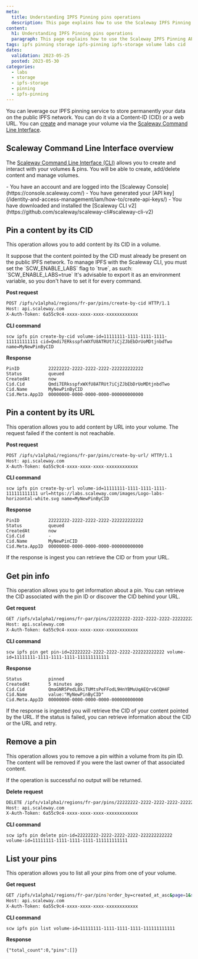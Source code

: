 ```yaml
---
meta:
  title: Understanding IPFS Pinning pins operations
  description: This page explains how to use the Scaleway IPFS Pinning API.
content:
  h1: Understanding IPFS Pinning pins operations
  paragraph: This page explains how to use the Scaleway IPFS Pinning API.
tags: ipfs pinning storage ipfs-pinning ipfs-storage volume labs cid
dates:
  validation: 2023-05-25
  posted: 2023-05-30
categories:
  - labs
  - storage
  - ipfs-storage
  - pinning
  - ipfs-pinning
---
```


You can leverage our IPFS pinning service to store permanently your data on the public IPFS network. You can do it via a Content-ID (CID) or a web URL. You can [create](/storage/ipfs/api-cli/volumes-operations) and manage your volume via the [Scaleway Command Line Interface](https://github.com/scaleway/scaleway-cli).

## Scaleway Command Line Interface overview

The [Scaleway Command Line Interface (CLI)](https://github.com/scaleway/scaleway-cli) allows you to create and interact with your volumes & pins. You will be able to create, add/delete content and manage volumes.

<Macro id="iam-requirements" />

<Message type="requirement">
    - You have an account and are logged into the [Scaleway Console](https://console.scaleway.com/)
    - You have generated your [API key](/identity-and-access-management/iam/how-to/create-api-keys/)
    - You have downloaded and installed the [Scaleway CLI v2](https://github.com/scaleway/scaleway-cli#scaleway-cli-v2)
</Message>

## Pin a content by its CID

This operation allows you to add content by its CID in a volume.

<Message type="note">
  It suppose that the content pointed by the CID must already be present on the public IPFS network.
</Message>

<Message type="important">
    To manage IPFS with the Scaleway CLI, you must set the `SCW_ENABLE_LABS` flag to `true`, as such: `SCW_ENABLE_LABS=true`
    It's advisable to export it as an environment variable, so you don't have to set it for every command.
</Message>

**Post request**
```sh no-copy
POST /ipfs/v1alpha1/regions/fr-par/pins/create-by-cid HTTP/1.1
Host: api.scaleway.com
X-Auth-Token: 6a55c9c4-xxxx-xxxx-xxxx-xxxxxxxxxxxx
```

**CLI command**
```
scw ipfs pin create-by-cid volume-id=11111111-1111-1111-1111-111111111111 cid=Qmdi7ERksspfxWXfU8ATRUt7iCjZJbEbDrUoMDtjnbdTwo name=MyNewPinByCID
```

**Response**
```
PinID           22222222-2222-2222-2222-222222222222
Status          queued
CreatedAt       now
Cid.Cid         Qmdi7ERksspfxWXfU8ATRUt7iCjZJbEbDrUoMDtjnbdTwo
Cid.Name        MyNewPinByCID
Cid.Meta.AppID  00000000-0000-0000-0000-000000000000
```

## Pin a content by its URL

This operation allows you to add content by URL into your volume. The request failed if the content is not reachable.

**Post request**
```sh no-copy
POST /ipfs/v1alpha1/regions/fr-par/pins/create-by-url/ HTTP/1.1
Host: api.scaleway.com
X-Auth-Token: 6a55c9c4-xxxx-xxxx-xxxx-xxxxxxxxxxxx
```

**CLI command**
```
scw ipfs pin create-by-url volume-id=11111111-1111-1111-1111-111111111111 url=https://labs.scaleway.com/images/Logo-labs-horizontal-white.svg name=MyNewPinByCID
```

**Response**
```
PinID           22222222-2222-2222-2222-222222222222
Status          queued
CreatedAt       now
Cid.Cid         -
Cid.Name        MyNewPinCID
Cid.Meta.AppID  00000000-0000-0000-0000-000000000000
```

<Message type="note">
  If the response is ingest you can retrieve the CID or from your URL.
</Message>

## Get pin info

This operation allows you to get information about a pin. You can retrieve the CID associated with the pin ID or discover the CID behind your URL.

**Get request**
```sh no-copy
GET /ipfs/v1alpha1/regions/fr-par/pins/22222222-2222-2222-2222-222222222222?volume_id=11111111-1111-1111-1111-111111111111 HTTP/1.1
Host: api.scaleway.com
X-Auth-Token: 6a55c9c4-xxxx-xxxx-xxxx-xxxxxxxxxxxx
```

**CLI command**
```
scw ipfs pin get pin-id=22222222-2222-2222-2222-222222222222 volume-id=11111111-1111-1111-1111-111111111111
```

**Response**
```
Status          pinned
CreatedAt       5 minutes ago
Cid.Cid         QmaGNR5PedL8kiTUMtsPeFFodL9HnYBMuUqAEQrv6CQH4F
Cid.Name        value:"MyNewPinByCID"
Cid.Meta.AppID  00000000-0000-0000-0000-000000000000
```

<Message type="note">
  If the response is ingested you will retrieve the CID of your content pointed by the URL.
</Message>

<Message type="important">
  If the status is failed, you can retrieve information about the CID or the URL and retry.
</Message>

## Remove a pin

This operation allows you to remove a pin within a volume from its pin ID. The content will be removed if you were the last owner of that associated content.

<Message type="note">
  If the operation is successful no output will be returned.
</Message>

**Delete request**
```sh no-copy
DELETE /ipfs/v1alpha1/regions/fr-par/pins/22222222-2222-2222-2222-222222222222?volume_id=11111111-1111-1111-1111-111111111111 HTTP/1.1
Host: api.scaleway.com
X-Auth-Token: 6a55c9c4-xxxx-xxxx-xxxx-xxxxxxxxxxxx
```

**CLI command**
```
scw ipfs pin delete pin-id=22222222-2222-2222-2222-222222222222 volume-id=11111111-1111-1111-1111-111111111111
```

## List your pins

This operation allows you to list all your pins from one of your volume.

**Get request**
```sh no-copy
GET /ipfs/v1alpha1/regions/fr-par/pins?order_by=created_at_asc&page=1&status=unknown_status&volume_id=11111111-1111-1111-1111-111111111111 HTTP/1.1
Host: api.scaleway.com
X-Auth-Token: 6a55c9c4-xxxx-xxxx-xxxx-xxxxxxxxxxxx
```

**CLI command**
```
scw ipfs pin list volume-id=11111111-1111-1111-1111-111111111111
```

**Response**
```
{"total_count":0,"pins":[]}
```